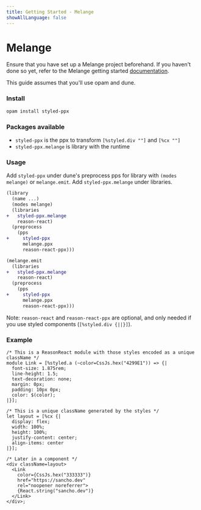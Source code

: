 ```yaml
---
title: Getting Started - Melange
showAllLanguage: false
---
```



# Melange

Ensure that you have set up a Melange project beforehand. If you haven't done so yet, refer to the Melange getting started [documentation](https://melange.re/v3.0.0/getting-started.html).

This guide assumes that you'll use opam and dune.

### Install

```bash
opam install styled-ppx
```

### Packages available

- `styled-ppx` is the ppx to transform `[%styled.div ""]` and `[%cx ""]`
- `styled-ppx.melange` is library with the runtime

### Usage

Add `styled-ppx` under dune's preprocess pps for library with `(modes melange)` or `melange.emit`. Add `styled-ppx.melange` under libraries.

```diff
(library
  (name ...)
  (modes melange)
  (libraries
+   styled-ppx.melange
    reason-react)
  (preprocess
    (pps
+     styled-ppx
      melange.ppx
      reason-react-ppx)))
```

```diff
(melange.emit
  (libraries
+   styled-ppx.melange
    reason-react)
  (preprocess
    (pps
+     styled-ppx
      melange.ppx
      reason-react-ppx)))
```

Note: `reason-react` and `reason-react-ppx` are optional, and only needed if you use styled components (`[%styled.div {||}]`).

### Example

```reason
/* This is a ReasonReact module with those styles encoded as a unique className */
module Link = [%styled.a (~color=CssJs.hex("4299E1")) => {|
  font-size: 1.875rem;
  line-height: 1.5;
  text-decoration: none;
  margin: 0px;
  padding: 10px 0px;
  color: $(color);
|}];

/* This is a unique className generated by the styles */
let layout = [%cx {|
  display: flex;
  width: 100%;
  height: 100%;
  justify-content: center;
  align-items: center
|}];

/* Later in a component */
<div className=layout>
  <Link
    color={CssJs.hex("333333")}
    href="https://sancho.dev"
    rel="noopener noreferrer">
    {React.string("sancho.dev")}
  </Link>
</div>;
```
